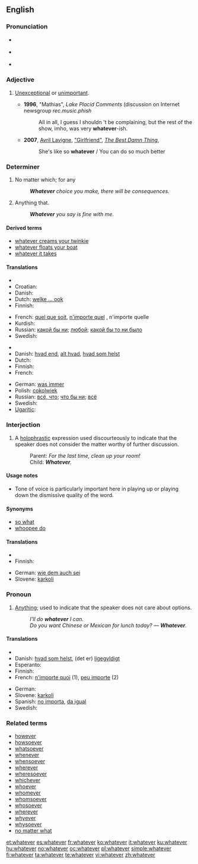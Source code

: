 ==English==

{{rank|George|influence|March|668|whatever|reach|secret|showed}}

===Pronunciation===
* {{a|RP}} {{IPA|/ʍɒtˈɛvə/}}
* {{a|GenAm}} {{IPA|/ʍɑtˈɛvɚ/}}
* {{audio|en-us-whatever.ogg|Audio (US)}}
*: {{rhymes|ɛvə(r)}}

===Adjective===
{{en-adj}}

# {{slang}} [[unexceptional|Unexceptional]] or [[unimportant]].
#* '''1996''', "Mathias", ''Lake Placid Comments'' (discussion on Internet newsgroup ''rec.music.phish''
#*: All in all, I guess I shouldn 't be complaining, but the rest of the show, imho, was very '''whatever'''-ish.
#* '''2007''', [[w:Avril Lavigne|Avril Lavigne]], [[w:Girlfriend (Avril Lavigne song)|"Girlfriend"]], [[w:The Best Damn Thing|''The Best Damn Thing'']],
#*: She's like so '''whatever'''&nbsp;/ You can do so much better

===Determiner===
{{en-det}}

# No matter which; for any
#: '''''Whatever''' choice you make, there will be consequences.''
# {{context|relative}} Anything that.
#: '''''Whatever''' you say is fine with me.''

====Derived terms====
* [[whatever creams your twinkie]]
* [[whatever floats your boat]]
* [[whatever it takes]]

====Translations====
{{trans-top|no matter which; for any}}
* {{trreq|Chinese}}
* Croatian: {{t|hr|koji god}}
* Danish: {{t+|da|uanset}}
* Dutch: [[welke ... ook]]
* Finnish: {{t|fi|tahansa|alt=minkä tahansa}}
{{trans-mid}}
* French: [[quel que soit]], [[n'importe quel]] {{m}}, n'importe quelle {{f}}
* Kurdish: {{ku-Arab|[[هه‌رچی]]}}
* Russian: [[какой бы ни]]; [[любой]]; [[какой бы то ни было]]
* Swedish: {{t-|sv|vad som helst}}
{{trans-bottom}}

{{trans-top|anything}}
* {{trreq|Chinese}}
* Danish: [[hvad end]], [[alt hvad]], [[hvad som helst]]
* Dutch: {{t-|nl|maakt niet uit}}
* Finnish: {{t|fi|tahansa|alt=mitä tahansa}}
* French: {{t+|fr|quoi que}}
{{trans-mid}}
* German: [[was immer]]
* Polish: [[cokolwiek]]
* Russian: [[всё, что]]; [[что бы ни]]; [[всё]]
* Swedish: {{t-|sv|vad som helst}}
* [[Ugaritic]]: {{tø|uga|𐎎𐎐𐎎|tr=mnm|sc=Ugar|xs=Ugaritic}}
{{trans-bottom}}

===Interjection===
{{en-intj}}

# A [[holophrastic]] expression used discourteously to indicate that the speaker does not consider the matter worthy of further discussion.
#: Parent: ''For the last time, clean up your room!''
#: Child: '''''Whatever'''.''

====Usage notes====
* Tone of voice is particularly important here in playing up or playing down the dismissive quality of the word.

====Synonyms====
* [[so what]]
* [[whoopee do]]

====Translations====
{{trans-top|indicating the matter is not worthy of further discussion}}
* {{trreq|Chinese}}
* Finnish: {{t|fi|miten vain}}
{{trans-mid}}
* German: [[wie dem auch sei]]
* Slovene: [[karkoli]]
{{trans-bottom}}

===Pronoun===
{{en-pron}}

# [[anything|Anything]]; used to indicate that the speaker does not care about options.
#: ''I'll do '''whatever''' I can.''
#: ''Do you want Chinese or Mexican for lunch today? &mdash; '''Whatever'''.''

====Translations====
{{trans-top|anything}}
* {{trreq|Chinese}}
* Danish: [[hvad som helst]], (det er) [[ligegyldigt]]
* Esperanto: {{t-|eo|kio ajn|xs=Esperanto}}
* Finnish: {{t|fi|tahansa|alt=mitä tahansa}}
* French: [[n'importe quoi]] (1), [[peu importe]] (2)
{{trans-mid}}
* German: {{t+|de|egal}}
* Slovene: [[karkoli]]
* Spanish: [[no importa]], [[da igual]]
* Swedish: {{t-|sv|vad som helst}}
{{trans-bottom}}

===Related terms===
* [[however]]
* [[howsoever]]
* [[whatsoever]]
* [[whenever]]
* [[whensoever]]
* [[wherever]]
* [[wheresoever]]
* [[whichever]]
* [[whoever]]
* [[whomever]]
* [[whomsoever]]
* [[whosoever]]
* [[wherever]]
* [[whyever]]
* [[whysoever]]
* [[no matter what]]

[[et:whatever]]
[[es:whatever]]
[[fr:whatever]]
[[ko:whatever]]
[[it:whatever]]
[[ku:whatever]]
[[hu:whatever]]
[[no:whatever]]
[[oc:whatever]]
[[pl:whatever]]
[[simple:whatever]]
[[fi:whatever]]
[[ta:whatever]]
[[te:whatever]]
[[vi:whatever]]
[[zh:whatever]]